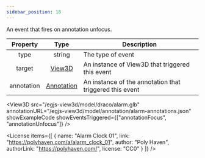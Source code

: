```yaml
---
sidebar_position: 18
---
```



An event that fires on annotation unfocus.

|Property|Type|Description|
|:---:|:---:|---|
|type|string|The type of event|
|target|[View3D](/docs/api/View3D)|An instance of View3D that triggered this event|
|annotation|[Annotation](/docs/api/Annotation)|An instance of the annotation that triggered this event|

<View3D
  src="/egjs-view3d/model/draco/alarm.glb"
  annotationURL="/egjs-view3d/model/annotation/alarm-annotations.json"
  showExampleCode
  showEventsTriggered={["annotationFocus", "annotationUnfocus"]} />

<License items={[
  {
    name: "Alarm Clock 01",
    link: "https://polyhaven.com/a/alarm_clock_01",
    author: "Poly Haven",
    authorLink: "https://polyhaven.com/",
    license: "CC0"
  }
]} />
